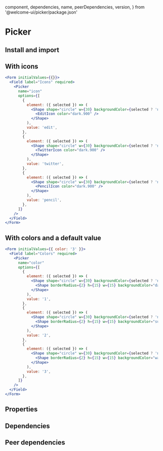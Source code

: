 
  component,
  dependencies,
  name,
  peerDependencies,
  version,
} from '@welcome-ui/picker/package.json'

# Picker

<tagversion version={version} name={name} component={component} />

## Install and import

<usage component={component} name={name} peerDependencies={peerDependencies} />

## With icons

```jsx
<Form initialValues={{}}>
  <Field label="Icons" required>
    <Picker
      name="icon"
      options={[
        {
          element: ({ selected }) => (
            <Shape shape="circle" w={30} backgroundColor={selected ? 'nude.200' : 'unset'}>
              <EditIcon color="dark.900" />
            </Shape>
          ),
          value: 'edit',
        },
        {
          element: ({ selected }) => (
            <Shape shape="circle" w={30} backgroundColor={selected ? 'nude.200' : 'unset'}>
              <TwitterIcon color="dark.900" />
            </Shape>
          ),
          value: 'twitter',
        },
        {
          element: ({ selected }) => (
            <Shape shape="circle" w={30} backgroundColor={selected ? 'nude.200' : 'unset'}>
              <PencilIcon color="dark.900" />
            </Shape>
          ),
          value: 'pencil',
        },
      ]}
    />
  </Field>
</Form>
```

## With colors and a default value

```jsx
<Form initialValues={{ color: '3' }}>
  <Field label="Colors" required>
    <Picker
      name="color"
      options={[
        {
          element: ({ selected }) => (
            <Shape shape="circle" w={30} backgroundColor={selected ? 'nude.200' : 'unset'}>
              <Shape borderRadius={2} h={15} w={15} backgroundColor="danger.200" />
            </Shape>
          ),
          value: '1',
        },
        {
          element: ({ selected }) => (
            <Shape shape="circle" w={30} backgroundColor={selected ? 'nude.200' : 'unset'}>
              <Shape borderRadius={2} h={15} w={15} backgroundColor="success.500" />
            </Shape>
          ),
          value: '2',
        },
        {
          element: ({ selected }) => (
            <Shape shape="circle" w={30} backgroundColor={selected ? 'nude.200' : 'unset'}>
              <Shape borderRadius={2} h={15} w={15} backgroundColor="warning.200" />
            </Shape>
          ),
          value: '3',
        },
      ]}
    />
  </Field>
</Form>
```

## Properties

<props propTypes={props.propTypes.Picker} />

## Dependencies

<dependencies dependencies={dependencies} />

## Peer dependencies

<dependencies dependencies={peerDependencies} />

